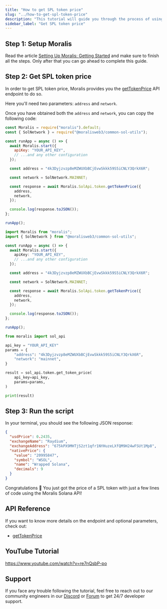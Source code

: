 ```yaml
---
title: "How to get SPL token price"
slug: "../how-to-get-spl-token-price"
description: "This tutorial will guide you through the process of using the Moralis API to get the price of a SPL token."
sidebar_label: "Get SPL token price"
---
```





## Step 1: Setup Moralis

Read the article [Setting Up Moralis: Getting Started](/web3-data-api/solana/get-your-api-key) and make sure to finish all the steps. Only after that you can go ahead to complete this guide.

## Step 2: Get SPL token price

In order to get SPL token price, Moralis provides you the [getTokenPrice](/web3-data-api/solana/reference/get-sol-token-price) API endpoint to do so.

Here you'll need two parameters: `address` and `network`.

Once you have obtained both the `address` and `network`, you can copy the following code:


<Tabs groupId="programming-language">
  <TabItem value="javascript" label="index.js (JavaScript)" default>

```javascript index.js
const Moralis = require("moralis").default;
const { SolNetwork } = require("@moralisweb3/common-sol-utils");

const runApp = async () => {
  await Moralis.start({
    apiKey: "YOUR_API_KEY",
    // ...and any other configuration
  });

  const address = "4k3Dyjzvzp8eMZWUXbBCjEvwSkkk59S5iCNLY3QrkX6R";

  const network = SolNetwork.MAINNET;

  const response = await Moralis.SolApi.token.getTokenPrice({
    address,
    network,
  });

  console.log(response.toJSON());
};

runApp();
```

</TabItem>
<TabItem value="typescript" label="index.ts (TypeScript)">

```typescript index.ts
import Moralis from "moralis";
import { SolNetwork } from "@moralisweb3/common-sol-utils";

const runApp = async () => {
  await Moralis.start({
    apiKey: "YOUR_API_KEY",
    // ...and any other configuration
  });

  const address = "4k3Dyjzvzp8eMZWUXbBCjEvwSkkk59S5iCNLY3QrkX6R";

  const network = SolNetwork.MAINNET;

  const response = await Moralis.SolApi.token.getTokenPrice({
    address,
    network,
  });

  console.log(response.toJSON());
};

runApp();
```

</TabItem>
<TabItem value="python" label="index.py (Python)">

```python index.py
from moralis import sol_api

api_key = "YOUR_API_KEY"
params = {
    "address": "4k3Dyjzvzp8eMZWUXbBCjEvwSkkk59S5iCNLY3QrkX6R",
    "network": "mainnet",
}

result = sol_api.token.get_token_price(
    api_key=api_key,
    params=params,
)

print(result)
```

</TabItem>
</Tabs>

## Step 3: Run the script


<RunTheScript />

In your terminal, you should see the following JSON response:

```json
{
  "usdPrice": 0.2435,
  "exchangeName": "Raydium",
  "exchangeAddress": "675kPX9MHTjS2zt1qfr1NYHuzeLXfQM9H24wFSUt1Mp8",
  "nativePrice": {
    "value": "20995847",
    "symbol": "WSOL",
    "name": "Wrapped Solana",
    "decimals": 9
  }
}
```

Congratulations 🥳 You just got the price of a SPL token with just a few lines of code using the Moralis Solana API!

## API Reference

If you want to know more details on the endpoint and optional parameters, check out:

<ul>
  <li><a href="/web3-data-api/solana/reference/get-sol-token-price">getTokenPrice</a></li>
</ul>

## YouTube Tutorial

https://www.youtube.com/watch?v=re7nQsbP-po

## Support

If you face any trouble following the tutorial, feel free to reach out to our community engineers in our [Discord](https://moralis.io/discord) or [Forum](https://forum.moralis.io) to get 24/7 developer support.
